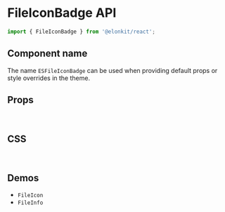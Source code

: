 
<Meta title="Components API/FileIconBadge" />

# FileIconBadge API

```js
import { FileIconBadge } from '@elonkit/react';
```

## Component name

The name `ESFileIconBadge` can be used when providing default props or style overrides in the theme.

## Props

<TableInterface variant="props" name="FileIconBadgeProps" />

<br />

## CSS

<TableInterface variant="css" name="FileIconBadgeClasses" />

<br />

## Demos

<ul>
  <li>
    <LinkTo kind="components-fileicon" story="demo">
      <code>FileIcon</code>
    </LinkTo>
  </li>
  <li>
    <LinkTo kind="components-FileInfo" story="demo">
      <code>FileInfo</code>
    </LinkTo>
  </li>
</ul>
